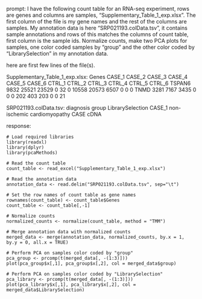 prompt:
I have the following count table for an RNA-seq experiment, rows are genes and columns are samples, "Supplementary_Table_1_exp.xlsx". The first column of the file is my gene names and the rest of the columns are samples. My annotation data is here  "SRP021193.colData.tsv", it contains sample annotations and rows of this matches the columns of count table, first column is the sample ids. Normalize counts, make two PCA plots for samples, one color coded samples by "group" and the other color coded by "LibrarySelection" in my annotation data.

here are first few lines of the file(s).

Supplementary_Table_1_exp.xlsx:
Genes	CASE_1	CASE_2	CASE_3	CASE_4	CASE_5	CASE_6	CTRL_1	CTRL_2	CTRL_3	CTRL_4	CTRL_5	CTRL_6
TSPAN6	9832	25521	23529	0	32	0	10558	20573	6507	0	0	 0
TNMD	3281	 7167	 3435	0	 0	0	  202	  403	 203	0	0	21


SRP021193.colData.tsv:
diagnosis	group	LibrarySelection
CASE_1	non-ischemic cardiomyopathy	CASE	cDNA


response:
```
# Load required libraries
library(readxl)
library(dplyr)
library(pcaMethods)

# Read the count table
count_table <- read_excel("Supplementary_Table_1_exp.xlsx")

# Read the annotation data
annotation_data <- read.delim("SRP021193.colData.tsv", sep="\t")

# Set the row names of count table as gene names
rownames(count_table) <- count_table$Genes
count_table <- count_table[,-1]

# Normalize counts
normalized_counts <- normalize(count_table, method = "TMM")

# Merge annotation data with normalized counts
merged_data <- merge(annotation_data, normalized_counts, by.x = 1, by.y = 0, all.x = TRUE)

# Perform PCA on samples color coded by "group"
pca_group <- prcomp(t(merged_data[, -(1:3)]))
plot(pca_group$x[,1], pca_group$x[,2], col = merged_data$group)

# Perform PCA on samples color coded by "LibrarySelection"
pca_library <- prcomp(t(merged_data[, -(1:3)]))
plot(pca_library$x[,1], pca_library$x[,2], col = merged_data$LibrarySelection)
```


